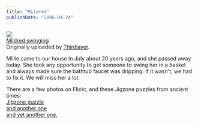 ```yaml
---
title: "Mildred"
publishDate: "2006-04-24"
---
```


[![](images/7614981_1d63aa6867_m.jpg)](http://www.flickr.com/photos/54325514@N00/7614981/ "photo sharing")  
[Mildred swinging](http://www.flickr.com/photos/54325514@N00/7614981/)  
Originally uploaded by [Thirdlayer](http://www.flickr.com/people/54325514@N00/).

Millie came to our house in July about 20 years ago, and she passed away today. She took any opportunity to get someone to swing her in a basket and always made sure the bathtub faucet was dripping. If it wasn't, we had to fix it. We will miss her a lot.  
  
There are a few photos on Flickr, and these Jigzone puzzles from ancient times:  
[Jigzone puzzle](http://www.thirdlayer.org/sw/puzzles/millie2.html)  
[and another one](http://www.thirdlayer.org/sw/puzzles/millie1.html)  
[and yet another one.](http://www.thirdlayer.org/sw/puzzles/mil_3.html)
